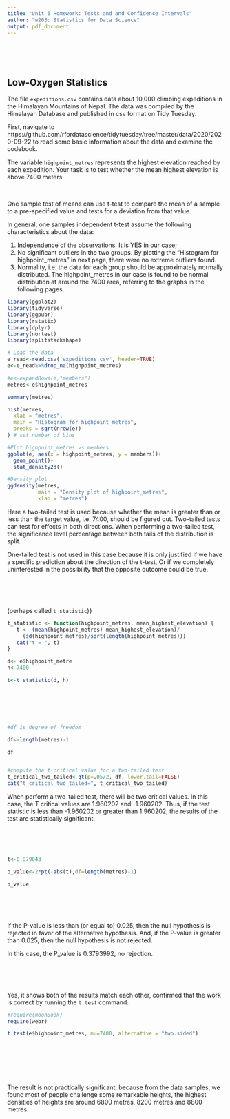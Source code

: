 ```yaml
---
title: "Unit 6 Homework: Tests and and Confidence Intervals"
author: "w203: Statistics for Data Science"
output: pdf_document
---
```


\newcommand{\E}{\text{E}}
\newcommand{\V}{\text{V}}
\newcommand{\R}{\mathbb{R}}
\newcommand{\Cov}{\mathbb{\text{Cov}}}

\
\
\

## Low-Oxygen Statistics

The file `expeditions.csv` contains data about 10,000 climbing expeditions in the Himalayan Mountains of Nepal.  The data was compiled by the Himalayan Database and published in csv format on Tidy Tuesday.

First, navigate to https://github.com/rfordatascience/tidytuesday/tree/master/data/2020/2020-09-22 to read some basic information about the data and examine the codebook.

The variable `highpoint_metres` represents the highest elevation reached by each expedition.  Your task is to test whether the mean highest elevation is above 7400 meters.

\


\textbf{a. Using the documentation about the data, your background knowledge, and the data itself, assess whether the assumptions underlying a valid t-test are met. If plots are useful to make this argument, include them; if numeric statements are useful to make this argument, use them. } 


\textbf{Answer}

One sample test of means can use t-test to compare the mean of a sample to a pre-specified value and tests for a deviation from that value. 
 
In general, one samples independent t-test assume the following characteristics about the data:

(1) Independence of the observations. It is YES in our case;
(2) No significant outliers in the two groups. By plotting the "Histogram for highpoint_metres" in next page, there were no extreme outliers found.
(3) Normality, i.e. the data for each group should be approximately normally distributed. The highpoint_metres in our case is found to be normal distribution at around the 7400 area, referring to the graphs in the following pages.   

\newpage

```r

library(ggplot2)
library(tidyverse)
library(ggpubr)
library(rstatix)
library(dplyr)
library(nortest)
library(splitstackshape)

# Load the data
e_read<-read.csv('expeditions.csv', header=TRUE)
e<-e_read%>%drop_na(highpoint_metres)

#e<-expandRows(e,"members")
metres<-e$highpoint_metres

summary(metres)

```
\newpage


```r

hist(metres,
  xlab = "metres",
  main = "Histogram for highpoint_metres",
  breaks = sqrt(nrow(e))
) # set number of bins

```
\newpage
```r
#Plot highpoint_metres vs members 
ggplot(e, aes(x = highpoint_metres, y = members))+
  geom_point()+
  stat_density2d()
```
\newpage
```r
#Density plot
ggdensity(metres, 
          main = "Density plot of highpoint_metres",
          xlab = "metres")
```
\newpage

\textbf{b. Provide an argument for why you should conduct a two-tailed test in this case, even though your personal interest is primarily in whether the mean is higher than 7400.}

\textbf{Answer} 

Here a two-tailed test is used because whether the mean is greater than or less than the target value, i.e. 7400, should be figured out. Two-tailed tests can test for effects in both directions. When performing a two-tailed test, the significance level percentage between both tails of the distribution is split.

One-tailed test is not used in this case because it is only justified if we have a specific prediction about the direction of the t-test,  Or if we completely uninterested in the possibility that the opposite outcome could be true.


\
\
\

\textbf { c. Compute the t-statistic by plugging in the values from the data manually into the formula. A great solution would write a function } (perhaps called `t_statistic`)} \textbf {that takes arguments and returns a value. However, writing a function isn't necessary for a full solution. Feel free to use functions `mean()`, `sd()`, and `sqrt()`. }

\textbf{Answer} 



```r
t_statistic <- function(highpoint_metres, mean_highest_elevation) {
   t <- (mean(highpoint_metres)-mean_highest_elevation)/
     (sd(highpoint_metres)/sqrt(length(highpoint_metres)))
   cat("t = ", t)
}

d<- e$highpoint_metre
h<-7400

t<-t_statistic(d, h)
 
```


\
\
\
\textbf{ d. Using `qt()`, compute the t-critical value for a two-tailed test.}
\textbf{Answer} 


```r
#df is degree of freedom

df<-length(metres)-1

df


#compute the t-critical value for a two-tailed test
t_critical_two_tailed<-qt(p=.05/2, df, lower.tail=FALSE)
cat("t_critical_two_tailed=", t_critical_two_tailed)


```
When perform a two-tailed test, there will be two critical values. In this case, the T critical values are 1.960202 and -1.960202. Thus, if the test statistic is less than -1.960202 or greater than 1.960202, the results of the test are statistically significant.

\
\
\


\textbf{ e. Compute the p-value for your two-tailed test.  You may use the `pt()` function. }

\textbf{Answer} 


```r
t<-0.879043

p_value<-2*pt(-abs(t),df=length(metres)-1)

p_value

```

\
\
\

\textbf{f. Explain what your rejection decision should be in two ways.}

\textbf{Answer} 

If the P-value is less than (or equal to)  0.025, then the null hypothesis is rejected in favor of the alternative hypothesis. And, if the P-value is greater than 0.025, then the null hypothesis is not rejected.

In this case, the P_value is 0.3793992, no rejection. 

\
\
\
\textbf{g. Confirm that your work is correct, by running the `t.test` command.}

\textbf{Answer} 

Yes, it shows both of the results match each other, confirmed that the work is correct by running the `t.test` command. 


```r
#require(moonBook)
require(webr)

t.test(e$highpoint_metres, mu=7400, alternative = "two.sided") 

 
```


\
\
\
\textbf{h. Evaluate the practical significance of your result.}

\textbf{Answer} 

The result is not practically significant, because from the data samples, we found most of people challenge some remarkable heights, the highest densities of heights are around 6800 metres, 8200 metres and 8800 metres.  
 